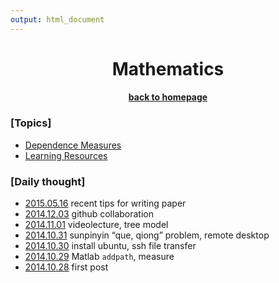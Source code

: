 ```yaml
---
output: html_document
---
```


<center> <h1>Mathematics</h1> </center>
<center> <h4>[back to homepage](../index.html)</h4> </center>

### [Topics]

- [Dependence Measures](../d/index.html)
- [Learning Resources](../l/index.html)

### [Daily thought]

- [2015.05.16](20150516.html) recent tips for writing paper
- [2014.12.03](20141203.html) github collaboration 
- [2014.11.01](20141101.html) videolecture, tree model
- [2014.10.31](20141031.html) sunpinyin "que, qiong" problem, remote desktop 
- [2014.10.30](20141030.html) install ubuntu, ssh file transfer
- [2014.10.29](20141029.html) Matlab `addpath`, measure 
- [2014.10.28](20141028.html) first post